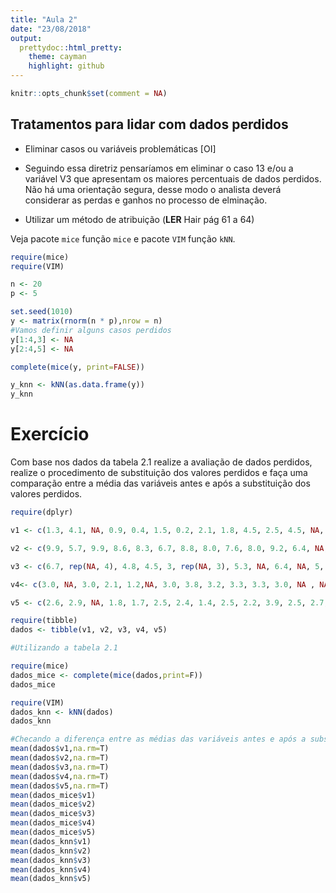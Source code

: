 ```yaml
---
title: "Aula 2"
date: "23/08/2018"
output:
  prettydoc::html_pretty:
    theme: cayman
    highlight: github
---
```


```r
knitr::opts_chunk$set(comment = NA)
```

## Tratamentos para lidar com dados perdidos

- Eliminar casos ou variáveis problemáticas [OI]

- Seguindo essa diretriz pensaríamos em eliminar o caso $13$ e/ou a variável V3 que apresentam os maiores percentuais de dados perdidos. Não há uma orientação segura, desse modo o analista deverá considerar as perdas e ganhos no processo de elminação.

- Utilizar um método de atribuição (**LER** Hair pág 61 a 64) 

Veja pacote `mice` função `mice` e pacote `VIM` função `kNN`.

```r
require(mice)
require(VIM)

n <- 20
p <- 5

set.seed(1010)
y <- matrix(rnorm(n * p),nrow = n)
#Vamos definir alguns casos perdidos
y[1:4,3] <- NA
y[2:4,5] <- NA

complete(mice(y, print=FALSE))

y_knn <- kNN(as.data.frame(y))
y_knn

```

# Exercício

Com base nos dados da tabela 2.1 realize a avaliação de dados perdidos, realize o procedimento de substituição dos valores perdidos e faça uma comparação entre a média das variáveis antes e após a substituição dos valores perdidos.

```r
require(dplyr)

v1 <- c(1.3, 4.1, NA, 0.9, 0.4, 1.5, 0.2, 2.1, 1.8, 4.5, 2.5, 4.5, NA, 2.8, 3.7, 1.6, 0.5, 2.8, 2.2, 1.8)

v2 <- c(9.9, 5.7, 9.9, 8.6, 8.3, 6.7, 8.8, 8.0, 7.6, 8.0, 9.2, 6.4, NA, 6.1, NA, 6.4, 9.2, 5.2, 6.7, 9.0)

v3 <- c(6.7, rep(NA, 4), 4.8, 4.5, 3, rep(NA, 3), 5.3, NA, 6.4, NA, 5, NA, 5, NA, 5)

v4<- c(3.0, NA, 3.0, 2.1, 1.2,NA, 3.0, 3.8, 3.2, 3.3, 3.3, 3.0, NA , NA, 3.0, NA, 3.3, NA, 2.6, 2.2)

v5 <- c(2.6, 2.9, NA, 1.8, 1.7, 2.5, 2.4, 1.4, 2.5, 2.2, 3.9, 2.5, 2.7, 3.8, NA, 2.1, 2.8, 2.7, 2.9, 3)

require(tibble)
dados <- tibble(v1, v2, v3, v4, v5)
```

```r
#Utilizando a tabela 2.1

require(mice)
dados_mice <- complete(mice(dados,print=F))
dados_mice

require(VIM)
dados_knn <- kNN(dados)
dados_knn

#Checando a diferença entre as médias das variáveis antes e após a substituição dos valores
mean(dados$v1,na.rm=T)
mean(dados$v2,na.rm=T)
mean(dados$v3,na.rm=T)
mean(dados$v4,na.rm=T)
mean(dados$v5,na.rm=T)
mean(dados_mice$v1)
mean(dados_mice$v2)
mean(dados_mice$v3)
mean(dados_mice$v4)
mean(dados_mice$v5)
mean(dados_knn$v1)
mean(dados_knn$v2)
mean(dados_knn$v3)
mean(dados_knn$v4)
mean(dados_knn$v5)
```

